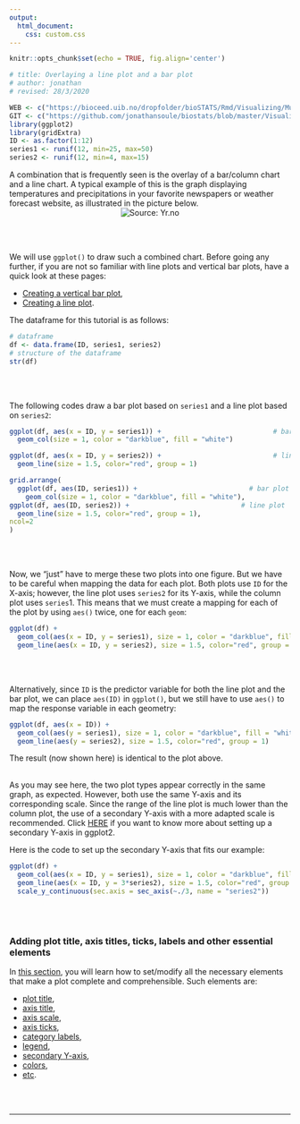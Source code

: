 ```yaml
---
output:
  html_document:
    css: custom.css
--- 
```


```r
knitr::opts_chunk$set(echo = TRUE, fig.align='center')

# title: Overlaying a line plot and a bar plot
# author: jonathan
# revised: 28/3/2020 

WEB <- c("https://bioceed.uib.no/dropfolder/bioSTATS/Rmd/Visualizing/Multiple/line-bar-plot.html")
GIT <- c("https://github.com/jonathansoule/biostats/blob/master/Visualizing/Multiple/line-bar-plot.Rmd")
library(ggplot2)
library(gridExtra)
ID <- as.factor(1:12)
series1 <- runif(12, min=25, max=50)
series2 <- runif(12, min=4, max=15)
```

A combination that is frequently seen is the overlay of a bar/column chart and a line chart. A typical example of this is the graph displaying temperatures and precipitations in your favorite newspapers or weather forecast website, as illustrated in the picture below.
<center>
![](https://biostats.w.uib.no/files/2019/02/Screenshot-2019-05-13-15.41.22.png "Source: Yr.no") 
</center>
<br/><br/>

We will use `ggplot()` to draw such a combined chart. Before going any further, if you are not so familiar with line plots and vertical bar plots, have a quick look at these pages:

+ [Creating a vertical bar plot](https://biostats.w.uib.no/creating-a-bar-plot/){target="_blank"},
+ [Creating a line plot](https://biostats.w.uib.no/creating-a-line-plot/){target="_blank"}.

The dataframe for this tutorial is as follows:
```r
# dataframe
df <- data.frame(ID, series1, series2)
# structure of the dataframe
str(df)
```
<br/><br/>

The following codes draw a bar plot based on `series1` and a line plot based on `series2`:

```r
ggplot(df, aes(x = ID, y = series1)) +                            # bar plot
  geom_col(size = 1, color = "darkblue", fill = "white") 

ggplot(df, aes(x = ID, y = series2)) +                            # line plot
  geom_line(size = 1.5, color="red", group = 1)
```
```r
grid.arrange(
  ggplot(df, aes(ID, series1)) +                            # bar plot
    geom_col(size = 1, color = "darkblue", fill = "white"),
ggplot(df, aes(ID, series2)) +                            # line plot
  geom_line(size = 1.5, color="red", group = 1),
ncol=2
)
```
<br/><br/>

Now, we “just” have to merge these two plots into one figure. But we have to be careful when mapping the data for each plot. Both plots use `ID` for the X-axis; however, the line plot uses `series2` for its Y-axis, while the column plot uses `series`1. This means that we must create a mapping for each of the plot by using `aes()` twice, one for each `geom`:
```r
ggplot(df) + 
  geom_col(aes(x = ID, y = series1), size = 1, color = "darkblue", fill = "white") +
  geom_line(aes(x = ID, y = series2), size = 1.5, color="red", group = 1)
```
<br/><br/>

Alternatively, since `ID` is the predictor variable for both the line plot and the bar plot, we can place `aes(ID)` in `ggplot()`, but we still have to use `aes()` to map the response variable in each geometry:
```r
ggplot(df, aes(x = ID)) + 
  geom_col(aes(y = series1), size = 1, color = "darkblue", fill = "white") +
  geom_line(aes(y = series2), size = 1.5, color="red", group = 1)
```
The result (now shown here) is identical to the plot above.
<br/><br/>

As you may see here, the two plot types appear correctly in the same graph, as expected. However, both use the same Y-axis and its corresponding scale. Since the range of the line plot is much lower than the column plot, the use of a secondary Y-axis with a more adapted scale is recommended. Click [HERE](https://biostats.w.uib.no/secondary-y-axis/){target="_blank"} if you want to know more about setting up a secondary Y-axis in ggplot2.

Here is the code to set up the secondary Y-axis that fits our example:
```r
ggplot(df) + 
  geom_col(aes(x = ID, y = series1), size = 1, color = "darkblue", fill = "white") +
  geom_line(aes(x = ID, y = 3*series2), size = 1.5, color="red", group = 1) + 
  scale_y_continuous(sec.axis = sec_axis(~./3, name = "series2"))
```
<br/><br/>

### Adding plot title, axis titles, ticks, labels and other essential elements

In [this section](https://biostats.w.uib.no/topics/data-visualization-with-ggplot2/essential-elements/){target="_blank"}, you will learn how to set/modify all the necessary elements that make a plot complete and comprehensible. Such elements are:

+ [plot title](https://biostats.w.uib.no/title/){target="_blank"}, 
+ [axis title](https://biostats.w.uib.no/axis-titles/){target="_blank"},
+ [axis scale](https://biostats.w.uib.no/axis-scale/){target="_blank"},
+ [axis ticks](https://biostats.w.uib.no/axis-ticks/){target="_blank"},
+ [category labels](https://biostats.w.uib.no/category-labels/){target="_blank"},
+ [legend](https://biostats.w.uib.no/legend/){target="_blank"},
+ [secondary Y-axis](https://biostats.w.uib.no/secondary-y-axis/){target="_blank"},
+ [colors](https://biostats.w.uib.no/choosing-colors-for-your-plot/){target="_blank"},
+ [etc](https://biostats.w.uib.no/topics/data-visualization-with-ggplot2/essential-elements/){target="_blank"}.

<br/><br/>


***
<!-- UNCOMMENT TO ACTIVATE
Get the Rmarkdown file corresponding to this page on [GitHub](`r GIT`){target="_blank"}.
-->
